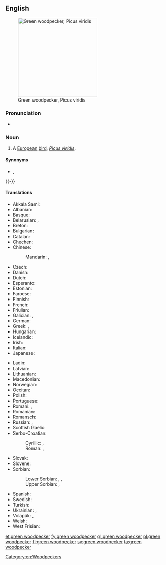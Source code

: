 ==English==
{{wikipedia}}
[[File:Picus_viridis_juv(ThKraft).jpg|thumb|250px|Green woodpecker, Picus viridis]]

===Pronunciation===
* {{a|US}} {{IPA|/ɡɹinˈwʊdpɛkə(ɹ)/|lang=en}}

===Noun===
{{en-noun|head=[[green]] [[woodpecker]]}}

# A [[European]] [[bird]], ''[[Picus viridis]]''.

====Synonyms====
* {{sense|Picus viridis}} {{l|en|popinjay}}, {{l|en|yaffle}}
{{-}}

====Translations====
{{trans-top|''Picus viridis''}}
* Akkala Sami: {{t|sia|ruonáčáihni}}
* Albanian: {{t|sq|qukapiku i gjelbër|?}}
* Basque: {{t|eu|okil berde}}
* Belarusian: {{t|be|зялёны дзя́цел|m}}, {{t|be|жаўна́|f}}
* Breton: {{t+|br|kazeg-koad|?}}
* Bulgarian: {{t|bg|зелен кълвач|m}}
* Catalan: {{t|ca|picot verd|m}}
* Chechen: {{t|ce|баьццара хенакIур}}
* Chinese:
*: Mandarin: {{t|cmn|綠啄木鳥|sc=Hani}}, {{t|cmn|绿啄木鸟|tr=lǜ zhuómùniǎo|sc=Hani}}
* Czech: {{t+|cs|žluna zelená|f}}
* Danish: {{t+|da|grønspætte|c}}
* Dutch: {{t|nl|groene specht|m}}
* Esperanto: {{t|eo|verda pego}}
* Estonian: {{t|et|roherähn meltsas}}
* Faroese: {{t|fo|spónspæta|f}}
* Finnish: {{t+|fi|vihertikka}}
* French: {{t+|fr|pic vert|m}}
* Friulian: {{t|fur|pic vert|?}}
* Galician: {{t|gl|peto|m}}, {{t+|gl|peto verde|m}}
* German: {{t+|de|Grünspecht|m}}
* Greek: {{t|el|πρασινοτσικλιτάρα|f}}, {{t|el|πρασινοτσικλιτήρα|f}}
* Hungarian: {{t|hu|zöld küllő}}
* Icelandic: {{t+|is|grænspæta|f}}
* Irish: {{t|ga|cnagaire glas|m}}
* Italian: {{t+|it|picchio verde|m}}
* Japanese: {{t|ja|ヨーロッパアオゲラ|tr=yōroppa aogera|sc=Jpan}}
{{trans-mid}}
* Ladin: {{t|lld|becalen vert|?}}
* Latvian: {{t|lv|zaļā dzilna|?}}
* Lithuanian: {{t|lt|žalioji meleta|?}}
* Macedonian: {{t|mk|зелен клукаjдрвец|m}}
* Norwegian: {{t|no|grønnspett|?}}
* Occitan: {{t|oc|pic verd|m}}
* Polish: {{t+|pl|dzięcioł zielony|m}}
* Portuguese: {{t|pt|peto verde|?}}
* Romani: {{t-check|rom|zeleno-chuplitari|m|f}}, {{t-check|rom|zeleni-chuplitarka|?}}
* Romanian: {{t|ro|ghionoaie verde|f}}
* Romansch: {{t|rm|pitgalain verd|?}}
* Russian: {{t|ru|зелёный дя́тел|m}}, {{t+|ru|желна́|f}}
* Scottish Gaelic: {{t|gd|cnag ghlas|f}}
* Serbo-Croatian:
*: Cyrillic: {{t|sh|зелена жуња|f}}, {{t|sh|зелена жуна|f}}
*: Roman: {{t|sh|zelena žunja|f}}, {{t+|sh|zelena žuna|f}}
* Slovak: {{t|sk|žlna zelená|f}}
* Slovene: {{t+|sl|zelena žolna|f}}
* Sorbian:
*: Lower Sorbian: {{t|dsb|žołma|f}}, {{t|dsb|zeleny źiśelc|m}}, {{t|dsb|zelena žołma|f}}
*: Upper Sorbian: {{t|hsb|žołma|f}}, {{t|hsb|zeleny dypornak|m}}
* Spanish: {{t|es|pito real|m}}
* Swedish: {{t+|sv|gröngöling|?}}
* Turkish: {{t+|tr|yeşil ağaçkakan}}
* Ukrainian: {{t|uk|зеле́ний дя́тел|?}}, {{t|uk|жовна́|f}}
* Volapük: {{qualifier|♂♀}} {{t|vo|grünapikit}}, {{qualifier|♂♀}} {{t|vo|pikit grünik}}
* Welsh: {{t|cy|cnocell werdd|f}}
* West Frisian: {{t|fy|griene spjocht|?}}
{{trans-bottom}}

[[Category:en:Woodpeckers]]

[[et:green woodpecker]]
[[fy:green woodpecker]]
[[gl:green woodpecker]]
[[pl:green woodpecker]]
[[fi:green woodpecker]]
[[sv:green woodpecker]]
[[ta:green woodpecker]]